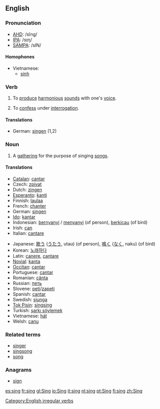 ==English==

===Pronunciation===
*[[w:AHD|AHD]]: /sĭng/
*[[w:IPA|IPA]]: /sɪŋ/
*[[w:SAMPA|SAMPA]]: /sIN/

====Homophones====
*Vietnamese:
**[[sinh#Vietnamese|sinh]]

===Verb===
[[Category:English irregular verbs]]
{{en-verb2|'''to sing'''|'''[[sings]]'''|'''[[sang]]'''|'''[[sang]]'''|'''[[singing]]'''}}

# To [[produce]] [[harmonious]] [[sound]]s with one's [[voice]].
# {{slang}} To [[confess]] under [[interrogation]].
====Translations====
*German: [[singen]] (1,2)

===Noun===
{{en-noun|sing|sings}}

# A [[gathering]] for the purpose of singing [[song]]s.

====Translations====
{{top}}
*[[Catalan]]: [[cantar]]
*Czech: [[zpívat]]
*Dutch: [[zingen]]
*[[Esperanto]]: [[kanti]]
*Finnish: [[laulaa]]
*French: [[chanter]]
*German: [[singen]]
*[[w:Ido|Ido]]: [[kantar]]
*Indonesian: [[nyanyi|bernyanyi]] / [[nyanyi|menyanyi]] (of person), [[kicau|berkicau]] (of bird)
*Irish: [[can]]
*Italian: [[cantare]]
{{mid}}
*Japanese: [[歌う]] ([[うたう]], utau) (of person), [[鳴く]] ([[なく]], naku) (of bird)
*Korean: [[노래하다]]
*Latin: [[canere]], [[cantare]]
*[[Novial]]: [[kanta]]
*[[Occitan]]: [[cantar]]
*Portuguese: [[cantar]]
*Romanian: [[cânta]]
*Russian: [[петь]]
*Slovene: [[peti]]/[[zapeti]]
*Spanish: [[cantar]]
*Swedish: [[sjunga]]
*[[Tok Pisin]]: [[singsing]]
*Turkish: [[şarkı söylemek]]
*Vietnamese: [[hát#Vietnamese|hát]]
*Welsh: [[canu]]
{{bottom}}

===Related terms===
*[[singer]]
*[[singsong]]
*[[song]]

===Anagrams===
*[[sign]]

[[es:sing]]
[[fr:sing]]
[[gl:Sing]]
[[io:Sing]]
[[it:sing]]
[[nl:sing]]
[[pt:Sing]]
[[fi:sing]]
[[zh:Sing]]